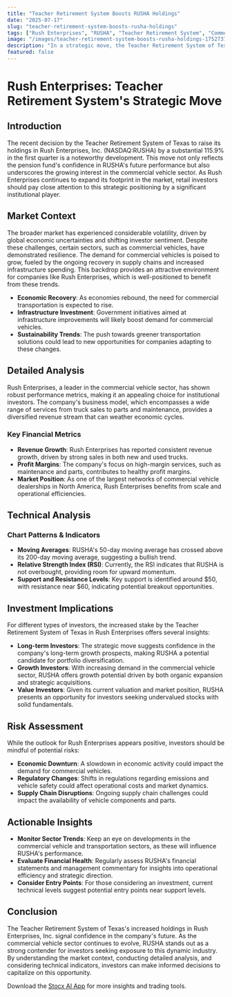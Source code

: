 ```yaml
---
title: "Teacher Retirement System Boosts RUSHA Holdings"
date: "2025-07-17"
slug: "teacher-retirement-system-boosts-rusha-holdings"
tags: ["Rush Enterprises", "RUSHA", "Teacher Retirement System", "Commercial Vehicles", "Stock Market Analysis", "Investment Strategies", "Technical Analysis"]
image: "/images/teacher-retirement-system-boosts-rusha-holdings-1752737448073.png"
description: "In a strategic move, the Teacher Retirement System of Texas has significantly increased its stake in Rush Enterprises, Inc. (NASDAQ:RUSHA), signaling confidence in the company's growth prospects. This decision comes amid broader market volatility and highlights the growing interest in the commercial vehicle sector. Retail investors should take note of this development, as it may indicate underlying strength in Rush Enterprises' business model and potential for future growth. This article delves into the implications of this move, providing detailed insights and actionable advice for investors looking to capitalize on these market dynamics."
featured: false
---
```


# Rush Enterprises: Teacher Retirement System's Strategic Move

## Introduction

The recent decision by the Teacher Retirement System of Texas to raise its holdings in Rush Enterprises, Inc. (NASDAQ:RUSHA) by a substantial 115.9% in the first quarter is a noteworthy development. This move not only reflects the pension fund's confidence in RUSHA's future performance but also underscores the growing interest in the commercial vehicle sector. As Rush Enterprises continues to expand its footprint in the market, retail investors should pay close attention to this strategic positioning by a significant institutional player.

## Market Context

The broader market has experienced considerable volatility, driven by global economic uncertainties and shifting investor sentiment. Despite these challenges, certain sectors, such as commercial vehicles, have demonstrated resilience. The demand for commercial vehicles is poised to grow, fueled by the ongoing recovery in supply chains and increased infrastructure spending. This backdrop provides an attractive environment for companies like Rush Enterprises, which is well-positioned to benefit from these trends.

- **Economic Recovery**: As economies rebound, the need for commercial transportation is expected to rise.
- **Infrastructure Investment**: Government initiatives aimed at infrastructure improvements will likely boost demand for commercial vehicles.
- **Sustainability Trends**: The push towards greener transportation solutions could lead to new opportunities for companies adapting to these changes.

## Detailed Analysis

Rush Enterprises, a leader in the commercial vehicle sector, has shown robust performance metrics, making it an appealing choice for institutional investors. The company's business model, which encompasses a wide range of services from truck sales to parts and maintenance, provides a diversified revenue stream that can weather economic cycles.

### Key Financial Metrics
- **Revenue Growth**: Rush Enterprises has reported consistent revenue growth, driven by strong sales in both new and used trucks.
- **Profit Margins**: The company's focus on high-margin services, such as maintenance and parts, contributes to healthy profit margins.
- **Market Position**: As one of the largest networks of commercial vehicle dealerships in North America, Rush Enterprises benefits from scale and operational efficiencies.

## Technical Analysis

### Chart Patterns & Indicators
- **Moving Averages**: RUSHA's 50-day moving average has crossed above its 200-day moving average, suggesting a bullish trend.
- **Relative Strength Index (RSI)**: Currently, the RSI indicates that RUSHA is not overbought, providing room for upward momentum.
- **Support and Resistance Levels**: Key support is identified around $50, with resistance near $60, indicating potential breakout opportunities.

## Investment Implications

For different types of investors, the increased stake by the Teacher Retirement System of Texas in Rush Enterprises offers several insights:

- **Long-term Investors**: The strategic move suggests confidence in the company's long-term growth prospects, making RUSHA a potential candidate for portfolio diversification.
- **Growth Investors**: With increasing demand in the commercial vehicle sector, RUSHA offers growth potential driven by both organic expansion and strategic acquisitions.
- **Value Investors**: Given its current valuation and market position, RUSHA presents an opportunity for investors seeking undervalued stocks with solid fundamentals.

## Risk Assessment

While the outlook for Rush Enterprises appears positive, investors should be mindful of potential risks:

- **Economic Downturn**: A slowdown in economic activity could impact the demand for commercial vehicles.
- **Regulatory Changes**: Shifts in regulations regarding emissions and vehicle safety could affect operational costs and market dynamics.
- **Supply Chain Disruptions**: Ongoing supply chain challenges could impact the availability of vehicle components and parts.

## Actionable Insights

- **Monitor Sector Trends**: Keep an eye on developments in the commercial vehicle and transportation sectors, as these will influence RUSHA's performance.
- **Evaluate Financial Health**: Regularly assess RUSHA's financial statements and management commentary for insights into operational efficiency and strategic direction.
- **Consider Entry Points**: For those considering an investment, current technical levels suggest potential entry points near support levels.

## Conclusion

The Teacher Retirement System of Texas's increased holdings in Rush Enterprises, Inc. signal confidence in the company's future. As the commercial vehicle sector continues to evolve, RUSHA stands out as a strong contender for investors seeking exposure to this dynamic industry. By understanding the market context, conducting detailed analysis, and considering technical indicators, investors can make informed decisions to capitalize on this opportunity.

Download the [Stocx AI App](https://stocx.co) for more insights and trading tools.
